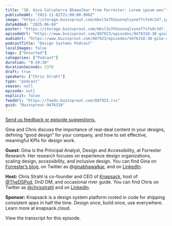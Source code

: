 ```yaml
---
title: "38. Gina Calcaterra Bhawalkar from Forrester: Lorem ipsum won’t help your design system"
publishedAt: "2021-11-02T21:00:00.000Z"
image: "https://storage.buzzsprout.com/mbxl3o7h5ounnqlvynef7sfo9c3d?.jpg"
dateAdded: "2025-06-04"
poster: "https://storage.buzzsprout.com/mbxl3o7h5ounnqlvynef7sfo9c3d?.jpg"
episodeUrl: "https://www.buzzsprout.com/887923/episodes/9476318-38-gina-calcaterra-bhawalkar-from-forrester-lorem-ipsum-won-t-help-your-design-system.mp3"
audioUrl: "https://www.buzzsprout.com/887923/episodes/9476318-38-gina-calcaterra-bhawalkar-from-forrester-lorem-ipsum-won-t-help-your-design-system.mp3"
podcastTitle: "Design Systems Podcast"
localImages: false
tags: ["Unsorted"]
categories: ["Podcast"]
duration: "0:39:30"
durationSeconds: 2370
draft: true
speakers: ["Chris Strahl"]
type: "podcast"
season: null
episode: null
explicit: false
feedUrl: "https://feeds.buzzsprout.com/887923.rss"
guid: "Buzzsprout-9476318"
---
```

[Send us feedback or episode suggestions.](https://www.buzzsprout.com/twilio/text_messages/887923/open_sms)

Gina and Chris discuss the importance of real-deal content in your designs, defining “good design” for your company, and how to set effective, meaningful KPIs for design work.

**Guest:** Gina is the Principal Analyst, Design and Accessibility, at Forrester Research. Her research focuses on experience design organizations, scaling design, accessibility, and inclusive design. You can find Gina on [Forrester’s blog](https://www.forrester.com/blogs/author/gina_bhawalkar/), on Twitter as @[ginabhawalkar](https://twitter.com/ginabhawalkar), and on [LinkedIn](https://www.linkedin.com/in/ginabhawalkar/).

**Host:** Chris Strahl is co-founder and CEO of [Knapsack](https://www.knapsack.cloud/), host of [@TheDSPod](https://twitter.com/thedspod), DnD DM, and occasional river guide. You can find Chris on Twitter as [@chrisstrahl](https://twitter.com/chrisstrahl) and on [LinkedIn](https://www.linkedin.com/in/chrisstrahl/).

**Sponsor:** Knapsack is a design system platform rooted in code for shipping consistent apps in half the time. Design once, build once, use everywhere. Learn more at knapsack.cloud.

View the transcript for this episode.
